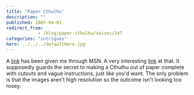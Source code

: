 ```yaml
---
title: 'Paper Cthulhu'
description: ""
published: 2007-04-01
redirect_from: 
            - /blog/paper-cthulhu/swizec/247
categories: "intrigues"
hero: ../../../defaultHero.jpg
---
```

A [link](http://swizec.com/index.php/mode=ACP/submode=ACP_news/\\) has been given me through MSN. A very interesting [link](http://swizec.com/index.php/mode=ACP/submode=ACP_news/\\) at that. It supposedly guards the secret to making a Cthulhu out of paper complete with cutouts and vague instructions, just like you'd want. The only problem is that the images aren't high resolution so the outcome isn't looking too rosey.